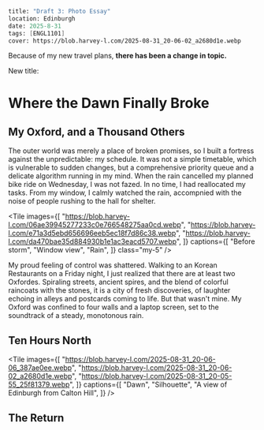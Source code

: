 ```meta
title: "Draft 3: Photo Essay"
location: Edinburgh
date: 2025-8-31
tags: [ENGL1101]
cover: https://blob.harvey-l.com/2025-08-31_20-06-02_a2680d1e.webp
```


Because of my new travel plans, **there has been a change in topic.**

New title:

# Where the Dawn Finally Broke

## My Oxford, and a Thousand Others

The outer world was merely a place of broken promises, so I built a fortress against the unpredictable: my schedule. It was not a simple timetable, which is vulnerable to sudden changes, but a comprehensive priority queue and a delicate algorithm running in my mind. When the rain cancelled my planned bike ride on Wednesday, I was not fazed. In no time, I had reallocated my tasks. From my window, I calmly watched the rain, accompnied with the noise of people rushing to the hall for shelter.

<Tile images={[
  "https://blob.harvey-l.com/06ae39945277233c0e766548275aa0cd.webp",
  "https://blob.harvey-l.com/e71a3d5ebd656696eeb5ec18f7d86c38.webp",
  "https://blob.harvey-l.com/da470bae35d884930b1e1ac3eacd5707.webp",
]} captions={[
  "Before storm",
  "Window view",
  "Rain",
]} class="my-5" />

My proud feeling of control was shattered. Walking to an Korean Restaurants on a Friday night, I just realized that there are at least two Oxfordes. Spiraling streets, ancient spires, and the blend of colorful raincoats with the stones, it is a city of fresh discoveries, of laughter echoing in alleys and postcards coming to life. But that wasn't mine. My Oxford was confined to four walls and a laptop screen, set to the soundtrack of a steady, monotonous rain.

## Ten Hours North

<Tile images={[
  "https://blob.harvey-l.com/2025-08-31_20-06-06_387ae0ee.webp",
  "https://blob.harvey-l.com/2025-08-31_20-06-02_a2680d1e.webp",
  "https://blob.harvey-l.com/2025-08-31_20-05-55_25f81379.webp",
]} captions={[
  "Dawn",
  "Silhouette",
  "A view of Edinburgh from Calton Hill",
]} />

## The Return
